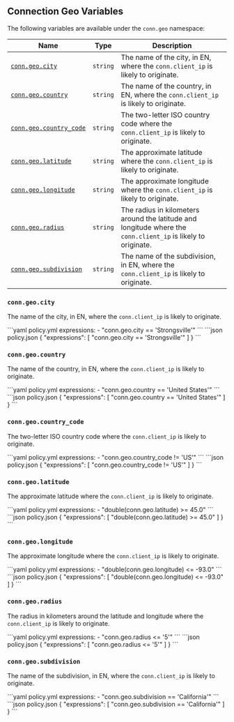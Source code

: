 ## Connection Geo Variables

The following variables are available under the `conn.geo` namespace:

| Name                                            | Type     | Description                                                                                                   |
| ----------------------------------------------- | -------- | ------------------------------------------------------------------------------------------------------------- |
| [`conn.geo.city`](#conngeocity)                 | `string` | The name of the city, in EN, where the `conn.client_ip` is likely to originate.                               |
| [`conn.geo.country`](#conngeocountry)           | `string` | The name of the country, in EN, where the `conn.client_ip` is likely to originate.                            |
| [`conn.geo.country_code`](#conngeocountry-code) | `string` | The two-letter ISO country code where the `conn.client_ip` is likely to originate.                            |
| [`conn.geo.latitude`](#conngeolatitude)         | `string` | The approximate latitude where the `conn.client_ip` is likely to originate.                                   |
| [`conn.geo.longitude`](#conngeolongitude)       | `string` | The approximate longitude where the `conn.client_ip` is likely to originate.                                  |
| [`conn.geo.radius`](#conngeoradius)             | `string` | The radius in kilometers around the latitude and longitude where the `conn.client_ip` is likely to originate. |
| [`conn.geo.subdivision`](#conngeosubdivision)   | `string` | The name of the subdivision, in EN, where the `conn.client_ip` is likely to originate.                        |

### `conn.geo.city`

The name of the city, in EN, where the `conn.client_ip` is likely to originate.

<CodeGroup>
```yaml policy.yml
expressions:
  - "conn.geo.city == 'Strongsville'"
```
```json policy.json
{
  "expressions": [
    "conn.geo.city == 'Strongsville'"
  ]
}
```
</CodeGroup>

### `conn.geo.country`

The name of the country, in EN, where the `conn.client_ip` is likely to originate.

<CodeGroup>
```yaml policy.yml
expressions:
  - "conn.geo.country == 'United States'"
```
```json policy.json
{
  "expressions": [
    "conn.geo.country == 'United States'"
  ]
}
```
</CodeGroup>

### `conn.geo.country_code`

The two-letter ISO country code where the `conn.client_ip` is likely to originate.

<CodeGroup>
```yaml policy.yml
expressions:
  - "conn.geo.country_code != 'US'"
```
```json policy.json
{
  "expressions": [
    "conn.geo.country_code != 'US'"
  ]
}
```
</CodeGroup>

### `conn.geo.latitude`

The approximate latitude where the `conn.client_ip` is likely to originate.

<CodeGroup>
```yaml policy.yml
expressions:
  - "double(conn.geo.latitude) >= 45.0"
```
```json policy.json
{
  "expressions": [
    "double(conn.geo.latitude) >= 45.0"
  ]
}
```
</CodeGroup>

### `conn.geo.longitude`

The approximate longitude where the `conn.client_ip` is likely to originate.

<CodeGroup>
```yaml policy.yml
expressions:
  - "double(conn.geo.longitude) <= -93.0"
```
```json policy.json
{
  "expressions": [
    "double(conn.geo.longitude) <= -93.0"
  ]
}
```
</CodeGroup>

### `conn.geo.radius`

The radius in kilometers around the latitude and longitude where the `conn.client_ip` is likely to originate.

<CodeGroup>
```yaml policy.yml
expressions:
  - "conn.geo.radius <= '5'"
```
```json policy.json
{
  "expressions": [
    "conn.geo.radius <= '5'"
  ]
}
```
</CodeGroup>

### `conn.geo.subdivision`

The name of the subdivision, in EN, where the `conn.client_ip` is likely to originate.

<CodeGroup>
```yaml policy.yml
expressions:
  - "conn.geo.subdivision == 'California'"
```
```json policy.json
{
  "expressions": [
    "conn.geo.subdivision == 'California'"
  ]
}
```
</CodeGroup>
